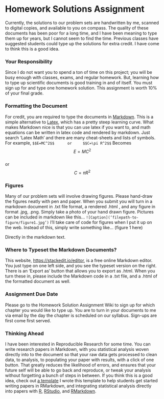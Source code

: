 
# Homework Solutions Assignment {-}



Currently, the solutions to our problem sets are handwritten by me, scanned to digital copies, and available to you on compass. The quality of these documents has been poor for a long time, and I have been meaning to type them up for years, but I cannot seem to find the time. Previous classes have suggested students could type up the solutions for extra credit. I have come to think this is a good idea. 

### Your Responsibility 

Since I do not want you to spend a ton of time on this project; you will be busy enough with classes, exams, and regular homework. But, learning how to type up scientific documents is good training in and of itself. You must sign up for and type one homework solution. This assignment is worth 10% of your final grade. 

### Formatting the Document
 
 For credit, you are required to type the documents in [Markdown](http://assemble.io/docs/Cheatsheet-Markdown.html). This is a simple alternative to [Latex](https://www.latex-project.org/), which has a pretty steep learning curve. What makes Markdown nice is that you can use latex if you want to, and math equations can be written in latex code and rendered by markdown. Just search 'Latex Math' and there are many cheat-sheets and lists of symbols. 
 For example, 
`
 $$E=MC^2$$   
  or   
 $$C=\pi R^2$$  
 `
Becomes 
$$E=MC^2$$   
  or   
$$C=\pi R^2$$  


### Figures
 Many of our problem sets will involve drawing figures. Please hand-draw the figures neatly with pen and paper. When you submit you will turn in a markdown document in .txt file format, a rendered .html , and any figure in format .jpg, .png. Simply take a photo of your hand drawn figure. Pictures can be included in markdown like this… 
`
![Caption](‘filepath-to-figure/figure1.jpg’)
`
I’ll take care of code for figures when I put it up on the web. Instead of this, simply write something like…
(figure 1 here) 

Directly in the markdown text. 

### Where to Typeset the Markdown Documents?
 
 This website, [https://stackedit.io/editor]( https://stackedit.io/editor), is a free online Markdown editor. You just type on one left side, and you see the typeset version on the right. There is an 'Export as' button that allows you to export as .html. When you turn these in, please include the Markdown code in a .txt file, and a .html of the formatted document as well. 
 
### Assignment Due Date

Please go to the Homework Solution Assignment Wiki to sign up for which chapter you would like to type up. You are to turn in your documents to me via email by the day the chapter is scheduled on our syllabus. Sign-ups are first come first served. 

### Thinking Ahead
 
 I have been interested in Reproducible Research for some time. You can write research papers in Markdown, with you statistical analysis woven directly into to the document so that your raw data gets processed to clean data, to analysis, to populating your paper with results, with a click of one button. That greatly reduces the likelihood of errors, and ensures that your future self will be able to go back and reproduce, or tweak your analysis without forgetting a bunch of steps in between. If you think this is a good idea, check out [a template](http://mindymallory.github.io/research-project-template/) I wrote this template to help students get started writing papers in RMarkdown, and integrating statistical analysis directly into papers with [R](https://www.r-project.org/), [RStudio](https://www.rstudio.com/), and [RMarkdown](http://rmarkdown.rstudio.com/). 
 


